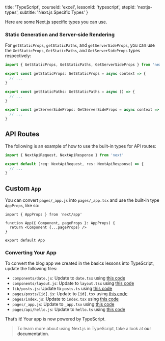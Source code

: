 
  title: 'TypeScript',
  courseId: 'excel',
  lessonId: 'typescript',
  stepId: 'nextjs-types',
  subtitle: 'Next.js Specific Types'
}

Here are some Next.js specific types you can use.

### Static Generation and Server-side Rendering

For `getStaticProps`, `getStaticPaths`, and `getServerSideProps`, you can use the `GetStaticProps`, `GetStaticPaths`, and `GetServerSideProps` types respectively:

```ts
import { GetStaticProps, GetStaticPaths, GetServerSideProps } from 'next'

export const getStaticProps: GetStaticProps = async context => {
  // ...
}

export const getStaticPaths: GetStaticPaths = async () => {
  // ...
}

export const getServerSideProps: GetServerSideProps = async context => {
  // ...
}
```

## API Routes

The following is an example of how to use the built-in types for API routes:

```ts
import { NextApiRequest, NextApiResponse } from 'next'

export default (req: NextApiRequest, res: NextApiResponse) => {
  // ...
}
```

## Custom `App`

You can convert `pages/_app.js` into `pages/_app.tsx` and use the built-in type `AppProps`, like so:

```tsx
import { AppProps } from 'next/app'

function App({ Component, pageProps }: AppProps) {
  return <Component {...pageProps} />
}

export default App
```

### Converting Your App

To convert the blog app we created in the basics lessons into TypeScript, update the following files:

- `components/date.js`: Update to `date.tsx` using [this code](https://github.com/vercel/next-learn-starter/blob/master/typescript-final/components/date.tsx)
- `components/layout.js`: Update to `layout.tsx` using [this code](https://github.com/vercel/next-learn-starter/blob/master/typescript-final/components/layout.tsx)
- `lib/posts.js`: Update to `posts.ts` using [this code](https://github.com/vercel/next-learn-starter/blob/master/typescript-final/lib/posts.ts)
- `pages/posts/[id].js`: Update to `[id].tsx` using [this code](https://github.com/vercel/next-learn-starter/blob/master/typescript-final/pages/posts/[id].tsx)
- `pages/index.js`: Update to `index.tsx` using [this code](https://github.com/vercel/next-learn-starter/blob/master/typescript-final/pages/index.tsx)
- `pages/_app.js`: Update to `_app.tsx` using [this code](https://github.com/vercel/next-learn-starter/blob/master/typescript-final/pages/_app.tsx)
- `pages/api/hello.js`: Update to `hello.ts` using [this code](https://github.com/vercel/next-learn-starter/blob/master/typescript-final/pages/api/hello.ts)

That’s it! Your app is now powered by TypeScript.

> To learn more about using Next.js in TypeScript, take a look at <Link href="/docs/[[...slug]]" as="/docs/basic-features/typescript"><a>our documentation</a></Link>.

